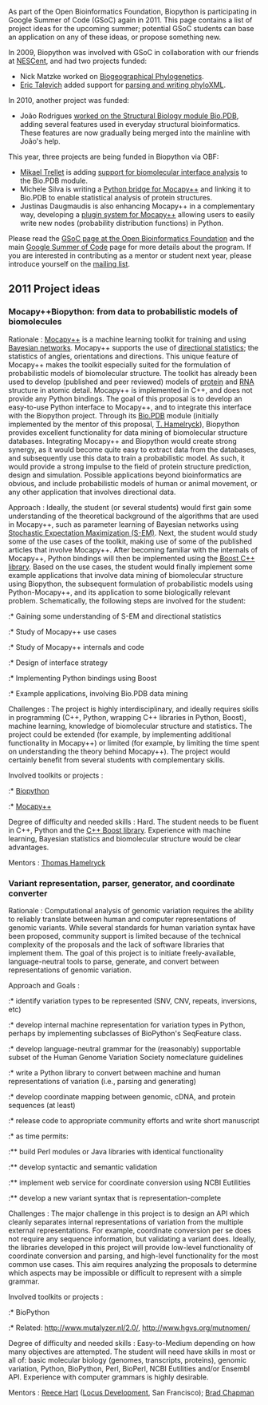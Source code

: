 As part of the Open Bioinformatics Foundation, Biopython is participating in Google Summer of Code (GSoC) again in 2011. This page contains a list of project ideas for the upcoming summer; potential GSoC students can base an application on any of these ideas, or propose something new.

In 2009, Biopython was involved with GSoC in collaboration with our friends at [https://www.nescent.org/wg_phyloinformatics/Main_Page NESCent], and had two projects funded:

* Nick Matzke worked on [https://www.nescent.org/wg_phyloinformatics/Phyloinformatics_Summer_of_Code_2009#Biogeographical_Phylogenetics_for_BioPython Biogeographical Phylogenetics].
* [[User%3AEricTalevich|Eric Talevich]] added support for [https://www.nescent.org/wg_phyloinformatics/Phyloinformatics_Summer_of_Code_2009#Biopython_support_for_parsing_and_writing_phyloXML parsing and writing phyloXML].

In 2010, another project was funded:

* João Rodrigues [[GSOC2010_Joao|worked on the Structural Biology module Bio.PDB]], adding several features used in everyday structural bioinformatics. These features are now gradually being merged into the mainline with João's help.

This year, three projects are being funded in Biopython via OBF:

* [[User%3AMtrellet|Mikael Trellet]] is adding [[GSoC2011_mtrellet|support for biomolecular interface analysis]] to the Bio.PDB module.
* Michele Silva is writing a [[GSOC2011_Mocapy|Python bridge for Mocapy++]] and linking it to Bio.PDB to enable statistical analysis of protein structures.
* Justinas Daugmaudis is also enhancing Mocapy++ in a complementary way, developing a [[GSOC2011_MocapyExt|plugin system for Mocapy++]] allowing users to easily write new nodes (probability distribution functions) in Python.

Please read the [http://www.open-bio.org/wiki/Google_Summer_of_Code GSoC page at the Open Bioinformatics Foundation] and the main [http://code.google.com/soc Google Summer of Code] page for more details about the program. If you are interested in contributing as a mentor or student next year, please introduce yourself on the [http://biopython.org/wiki/Mailing_lists mailing list].

== 2011 Project ideas ==

=== Mocapy++Biopython: from data to probabilistic models of biomolecules ===

; Rationale : [http://sourceforge.net/projects/mocapy/ Mocapy++] is a machine learning toolkit for training and using [http://en.wikipedia.org/wiki/Bayesian_network Bayesian networks]. Mocapy++ supports the use of [http://en.wikipedia.org/wiki/Directional_statistics directional statistics]; the statistics of angles, orientations and directions. This unique feature of Mocapy++ makes the toolkit especially suited for the formulation of probabilistic models of biomolecular structure. The toolkit has already been used to develop (published and peer reviewed) models of [http://www.pnas.org/content/105/26/8932.abstract?etoc protein] and [http://www.ploscompbiol.org/article/info%3Adoi%2F10.1371%2Fjournal.pcbi.1000406 RNA] structure in atomic detail. Mocapy++ is implemented in C++, and does not provide any Python bindings. The goal of this proposal is to develop an easy-to-use Python interface to Mocapy++, and to integrate this interface with the Biopython project. Through its [http://biopython.org/DIST/docs/cookbook/biopdb_faq.pdf Bio.PDB] module (initially implemented by the mentor of this proposal, [http://www.binf.ku.dk/research/structural_bioinformatics/ T. Hamelryck]), Biopython provides excellent functionality for data mining of biomolecular structure databases. Integrating Mocapy++ and Biopython would create strong synergy, as it would become quite easy to extract data from the databases, and subsequently use this data to train a probabilistic model. As such, it would provide a strong impulse to the field of protein structure prediction, design and simulation. Possible applications beyond bioinformatics are obvious, and include probabilistic models of human or animal movement, or any other application that involves directional data. 

; Approach : Ideally, the student (or several students) would first gain some understanding of the theoretical background of the algorithms that are used in Mocapy++, such as parameter learning of Bayesian networks using [http://en.wikipedia.org/wiki/Expectation-maximization_algorithm Stochastic Expectation Maximization (S-EM)]. Next, the student would study some of the use cases of the toolkit, making use of some of the published articles that involve Mocapy++. After becoming familiar with the internals of Mocapy++, Python bindings will then be implemented using the [http://www.boost.org Boost C++ library]. Based on the use cases, the student would finally implement some example applications that involve data mining of biomolecular structure using Biopython, the subsequent formulation of probabilistic models using Python-Mocapy++, and its application to some biologically relevant problem. Schematically, the following steps are involved for the student:   

:* Gaining some understanding of S-EM and directional statistics
:* Study of Mocapy++ use cases
:* Study of Mocapy++ internals and code
:* Design of interface strategy
:* Implementing Python bindings using Boost
:* Example applications, involving Bio.PDB data mining

; Challenges : The project is highly interdisciplinary, and ideally requires skills in programming (C++, Python, wrapping C++ libraries in Python, Boost), machine learning, knowledge of biomolecular structure and statistics. The project could be extended (for example, by implementing additional functionality in Mocapy++) or limited (for example, by limiting the time spent on understanding the theory behind Mocapy++). The project would certainly benefit from several students with complementary skills.

; Involved toolkits or projects :

:* [http://biopython.org/wiki/Main_Page Biopython]
:* [http://sourceforge.net/projects/mocapy/ Mocapy++]

; Degree of difficulty and needed skills : Hard. The student needs to be fluent in C++, Python and the [http://www.boost.org C++ Boost library]. Experience with machine learning, Bayesian statistics and biomolecular structure would be clear advantages. 

; Mentors : [http://www.binf.ku.dk/research/structural_bioinformatics/ Thomas Hamelryck]

=== Variant representation, parser, generator, and coordinate converter ===

; Rationale : Computational analysis of genomic variation requires the ability to reliably translate between human and computer representations of genomic variants. While several standards for human variation syntax have been proposed, community support is limited because of the technical complexity of the proposals and the lack of software libraries that implement them. The goal of this project is to initiate freely-available, language-neutral tools to parse, generate, and convert between representations of genomic variation.

; Approach and Goals :
:* identify variation types to be represented (SNV, CNV, repeats, inversions, etc)
:* develop internal machine representation for variation types in Python, perhaps by implementing subclasses of BioPython's SeqFeature class.
:* develop language-neutral grammar for the (reasonably) supportable subset of the Human Genome Variation Society nomeclature guidelines
:* write a Python library to convert between machine and human representations of variation (i.e., parsing and generating) 
:* develop coordinate mapping between genomic, cDNA, and protein sequences (at least)
:* release code to appropriate community efforts and write short manuscript
:* as time permits:
:** build Perl modules or Java libraries with identical functionality
:** develop syntactic and semantic validation
:** implement web service for coordinate conversion using NCBI Eutilities
:** develop a new variant syntax that is representation-complete

; Challenges : The major challenge in this project is to design an API which cleanly separates internal representations of variation from the multiple external representations. For example, coordinate conversion per se does not require any sequence information, but validating a variant does. Ideally, the libraries developed in this project will provide low-level functionality of coordinate conversion and parsing, and high-level functionality for the most common use cases. This aim requires analyzing the proposals to determine which aspects may be impossible or difficult to represent with a simple grammar. 

; Involved toolkits or projects :
:* BioPython
:* Related: http://www.mutalyzer.nl/2.0/, http://www.hgvs.org/mutnomen/

; Degree of difficulty and needed skills : Easy-to-Medium depending on how many objectives are attempted. The student will need have skills  in most or all of: basic molecular biology (genomes, transcripts, proteins), genomic variation, Python, BioPython, Perl, BioPerl, NCBI Eutilities and/or Ensembl API. Experience with computer grammars is highly desirable.

; Mentors : [http://linkedin.com/in/reece Reece Hart] ([http://locusdevelopmentinc.com Locus Development], San Francisco); [http://bcbio.wordpress.com Brad Chapman]